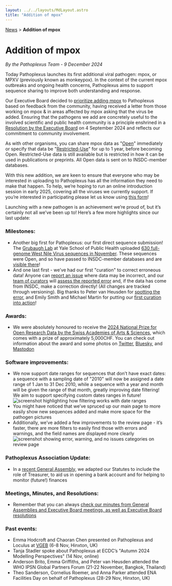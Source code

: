 ```yaml
---
layout: ../../layouts/MdLayout.astro
title: "Addition of mpox"
---
```


<div>
    <a href="/news">News</a> > <b>Addition of mpox</b>
</div>

# Addition of mpox

*By the Pathoplexus Team - 9 December 2024*

Today Pathoplexus launches its first additional viral pathogen: mpox, or MPXV (previously known as monkeypox). In the context of the current mpox outbreaks and ongoing health concerns, Pathoplexus aims to support sequence sharing to improve both understanding and response. 

Our Executive Board decided to [prioritize adding mpox](https://pathoplexus.org/about/governance/minutes/2024-12-09_EB_Resolutions.pdf) to Pathoplexus based on feedback from the community, having received a letter from those working on mpox & in areas affected by mpox asking that the virus be added. Ensuring that the pathogens we add are concretely useful to the involved scientific and public health community is a principle enshrined in a [Resolution by the Executive Board](https://pathoplexus.org/about/governance/minutes/2024-09-12_EB_Resolutions.pdf) on 4 September 2024 and reflects our commitment to community involvement.

As with other organisms, you can share mpox data as "[Open](https://pathoplexus.org/about/terms-of-use/open-data)" immediately or specify that data be "[Restricted-Use](https://pathoplexus.org/about/terms-of-use/restricted-data)" for up to 1 year, before becoming Open. Restricted-Use data is still available but is restricted in how it can be used in publications or preprints. All Open data is sent on to INSDC-member databases.

With this new addition, we are keen to ensure that everyone who may be interested in uploading to Pathoplexus has all the information they need to make that happen. To help, we’re hoping to run an online introduction session in early 2025, covering all the viruses we currently support. If you’re interested in participating please let us know using [this form](https://forms.gle/a5FvyWhfTbgdUigk8)!

Launching with a new pathogen is an achievement we’re proud of, but it’s certainly not all we’ve been up to! Here’s a few more highlights since our last update:

### Milestones:
- Another big first for Pathoplexus: our first direct sequence submission! The [Grubaugh Lab](https://grubaughlab.com/) at Yale School of Public Health uploaded [630 full-genome West Nile Virus sequences in November](https://pathoplexus.org/west-nile/search?visibility_authorAffiliations=true&authorAffiliations=Grubaugh+Lab%2C+Yale+University%2C+CT%2C+USA). These sequences were Open, and so have passed to INSDC-member databases and are [visible there](https://www.ncbi.nlm.nih.gov/bioproject/PRJEB80643/)!
- And one last first - we’ve had our first "curation" to correct erroneous data! Anyone can [report an issue](https://github.com/pathoplexus/curation_reports/issues) where data may be incorrect, and our [team of curators](https://pathoplexus.org/about/development-team#curators) will [assess the reported error](https://pathoplexus.org/docs/how-to/curator-sop) and, if the data has come from INSDC, make a correction directly! (All changes are tracked through versioning).
Big thanks to Peter van Heusden for [spotting the error](https://github.com/pathoplexus/curation_reports/issues/2), and Emily Smith and Michael Martin for putting our [first curation into action](https://pathoplexus.org/ebola-sudan/search?accession=PP_00000UB)!

### Awards:
- We were absolutely honoured to receive the [2024 National Prize for Open Research Data by the Swiss Academies of Arts & Sciences](https://akademien-schweiz.ch/en/medien/press-releases/2024/offene-wissenschaft-ausgezeichnet-vier-projekte-erhalten-den-nationalen-preis-fur-offene-forschungsdaten/), which comes with a prize of approximately 5,000CHF. You can check out information about the award and some photos on [Twitter](https://x.com/pathoplexus/status/1862176720553480376), [Bluesky](https://bsky.app/profile/pathoplexus.org/post/3lbzjlj3ixk2z), and [Mastodon](https://mstdn.science/@pathoplexus/113561606902400622)

### Software improvements:
- We now support date ranges for sequences that don’t have exact dates: a sequence with a sampling date of "2010" will now be assigned a date range of 1 Jan to 31 Dec 2010, while a sequence with a year and month will be given the range of that month, greatly improving date filtering! We aim to support specifying custom dates ranges in future!
![screenshot highlighting how filtering works with date ranges](/gifs/news/2024-12-09-adding-mpox/date-range.jpg)
- You might have noticed that we’ve spruced up our main page to more easily show new sequences added and make more space for the pathogen pictures
- Additionally, we’ve added a few improvements to the review page - it’s faster, there are more filters to easily find those with errors and warnings, and the field names are displayed more clearly
![screenshot showing error, warning, and no issues categories on review page](/gifs/news/2024-12-09-adding-mpox/review-filter.jpg)

### Pathoplexus Association Update:
- In a [recent General Assembly](https://pathoplexus.org/about/governance/minutes/2024-11-25_PathoplexusGAmeeting.pdf), we adapted our Statutes to include the role of Treasurer, to aid us in opening a bank account and for helping to monitor (future!) finances

### Meetings, Minutes, and Resolutions:
- Remember that you can always [check our minutes from General Assemblies and Executive Board meetings, as well as Executive Board resolutions](https://pathoplexus.org/about/governance/minutes)

### Past events:
- Emma Hodcroft and Chaoran Chen presented on Pathoplexus and Loculus at [VGEB](https://coursesandconferences.wellcomeconnectingscience.org/event/virus-genomics-evolution-and-bioinformatics-20241106/) (6-8 Nov, Hinxton, UK)
- Tanja Stadler spoke about Pathoplexus at ECDC’s "Autumn 2024 Modelling Perspectives" (14 Nov, online)
- Anderson Brito, Emma Griffiths, and Peter van Heusden attended the WHO IPSN Global Partners Forum (21-22 November, Bangkok, Thailand)
- Theo Sanderson, Cornelius Roemer, and Anna Parker attended ENA Facilities Day on behalf of Pathoplexus (28-29 Nov, Hinxton, UK)
